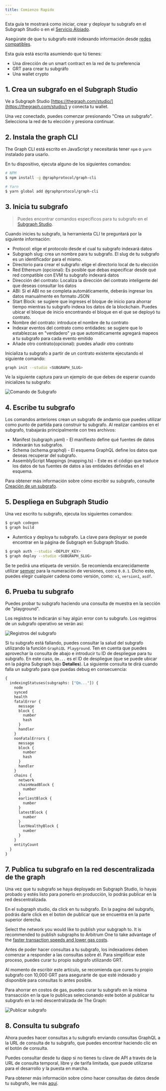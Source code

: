 ```yaml
---
title: Comienzo Rapido
---
```


Esta guía te mostrará como iniciar, crear y deployar tu subgrafo en el Subgraph Studio o en el [Servicio Alojado](#hosted-service).

Asegúrate de que tu subgrafo esté indexando información desde [redes compatibles](/developing/supported-networks).

Esta guía está escrita asumiendo que tú tienes:

- Una dirección de un smart contract en la red de tu preferencia
- GRT para crear tu subgráfo
- Una wallet crypto

## 1. Crea un subgrafo en el Subgraph Studio

Ve a Subgraph Studio [https://thegraph.com/studio/](https://thegraph.com/studio/) y conecta tu wallet.

Una vez conectado, puedes comenzar presionando "Crea un subgrafo". Selecciona la red de tu elección y presiona continuar.

## 2. Instala the graph CLI

The Graph CLI está escrito en JavaScript y necesitarás tener `npm` o `yarn` instalado para usarlo.

En tu dispositivo, ejecuta alguno de los siguientes comandos:

```sh
# NPM
$ npm install -g @graphprotocol/graph-cli

# Yarn
$ yarn global add @graphprotocol/graph-cli
```

## 3. Inicia tu subgrafo

> Puedes encontrar comandos específicos para tu subgrafo en el [Subgraph Studio](https://thegraph.com/studio/).

Cuando inicies tu subgrafo, la herramienta CLI te preguntará por la siguiente información:

- Protocol: elige el protocolo desde el cual tu subgrafo indexará datos
- Subgraph slug: crea un nombre para tu subgrafo. El slug de tu subgrafo es un identificador para el mismo.
- Directorio para crear el subgrafo: elige el directorio local de tu elección
- Red Ethereum (opcional): Es posible que debas especificar desde qué red compatible con EVM tu subgrafo indexará datos
- Dirección del contrato: Localiza la dirección del contrato inteligente del que deseas consultar los datos
- ABI: Si el ABI no se completa automáticamente, deberás ingresar los datos manualmente en formato JSON
- Start Block: se sugiere que ingreses el bloque de inicio para ahorrar tiempo mientras tu subgrafo indexa los datos de la blockchain. Puedes ubicar el bloque de inicio encontrando el bloque en el que se deployó tu contrato.
- Nombre del contrato: introduce el nombre de tu contrato
- Indexar eventos del contrato como entidades: se sugiere que lo establezcas en "verdadero" ya que automáticamente agregará mapeos a tu subgrafo para cada evento emitido
- Añade otro contrato(opcional): puedes añadir otro contrato

Inicializa tu subgrafo a partir de un contrato existente ejecutando el siguiente comando:

```sh
graph init --studio <SUBGRAPH_SLUG>
```

Ve la siguiente captura para un ejemplo de que debes de esperar cuando inicializes tu subgrafo:

![Comando de Subgrafo](/img/subgraph-init-example.png)

## 4. Escribe tu subgrafo

Los comandos anteriores crean un subgrafo de andamio que puedes utilizar como punto de partida para construir tu subgrafo. Al realizar cambios en el subgrafo, trabajarás principalmente con tres archivos:

- Manifest (subgraph.yaml) - El manifiesto define qué fuentes de datos indexarán tus subgrafos.
- Schema (schema.graphql) - El esquema GraphQL define los datos que deseas recuperar del subgrafo.
- AssemblyScript Mappings (mapping.ts) - Este es el código que traduce los datos de tus fuentes de datos a las entidades definidas en el esquema.

Para obtener más información sobre cómo escribir su subgrafo, consulte [Creación de un subgrafo](/developing/creating-a-subgraph).

## 5. Despliega en Subgraph Studio

Una vez escrito tu subgrafo, ejecuta los siguientes comandos:

```sh
$ graph codegen
$ graph build
```

- Autentica y deploya tu subgrafo. La clave para deployar se puede encontrar en la página de Subgraph en Subgraph Studio.

```sh
$ graph auth --studio <DEPLOY_KEY>
$ graph deploy --studio <SUBGRAPH_SLUG>
```

Se te pedirá una etiqueta de versión. Se recomienda encarecidamente utilizar [semver](https://semver.org/) para la numeración de versiones, como `0.0.1`. Dicho esto, puedes elegir cualquier cadena como versión, como: `v1`, `version1`, `asdf`.

## 6. Prueba tu subgrafo

Puedes probar tu subgrafo haciendo una consulta de muestra en la sección de "playground".

Los registros te indicarán si hay algún error con tu subgrafo. Los registros de un subgrafo operativo se verán así:

![Registros del subgrafo](/img/subgraph-logs-image.png)

Si tu subgrafo está fallando, puedes consultar la salud del subgrafo utilizando la función `GraphiQL Playground`. Ten en cuenta que puedes aprovechar la consulta de abajo e introducir tu ID de despliegue para tu subgrafo. En este caso, `Qm...` es el ID de despliegue (que se puede ubicar en la página Subgraph bajo **Detalles**). La siguiente consulta te dirá cuando falla un subgrafo para que puedas debug en consecuencia:

```graphql
{
  indexingStatuses(subgraphs: ["Qm..."]) {
    node
    synced
    health
    fatalError {
      message
      block {
        number
        hash
      }
      handler
    }
    nonFatalErrors {
      message
      block {
        number
        hash
      }
      handler
    }
    chains {
      network
      chainHeadBlock {
        number
      }
      earliestBlock {
        number
      }
      latestBlock {
        number
      }
      lastHealthyBlock {
        number
      }
    }
    entityCount
  }
}
```

## 7. Publica tu subgrafo en la red descentralizada de the graph

Una vez que tu subgrafo se haya deployado en Subgraph Studio, lo hayas probado y estés listo para ponerlo en producción, lo podrás publicar en la red descentralizada.

En el subgraph studio, da click en tu subgrafo. En la pagina del subgrafo, podrás darle click en el boton de publicar que se encuentra en la parte superior derecha.

Select the network you would like to publish your subgraph to. It is recommended to publish subgraphs to Arbitrum One to take advantage of the [faster transaction speeds and lower gas costs](/arbitrum/arbitrum-faq).

Antes de poder hacer consultas a tu subgrafo, los indexadores deben comenzar a responder a las consultas sobre él. Para simplificar este proceso, puedes curar tu propio subgrafo utilizando GRT.

Al momento de escribir este artículo, se recomienda que cures tu propio subgrafo con 10,000 GRT para asegurarte de que esté indexado y disponible para consultas lo antes posible.

Para ahorrar en costos de gas, puedes curar tu subgrafo en la misma transacción en la que lo publicas seleccionando este botón al publicar tu subgrafo en la red descentralizada de The Graph:

![Publicar subgrafo](/img/publish-and-signal-tx.png)

## 8. Consulta tu subgrafo

Ahora puedes hacer consultas a tu subgrafo enviando consultas GraphQL a la URL de consulta de tu subgrafo, que puedes encontrar haciendo clic en el botón de consulta.

Puedes consultar desde tu dapp si no tienes tu clave de API a través de la URL de consulta temporal, libre y de tarifa limitada, que puede utilizarse para el desarrollo y la puesta en marcha.

Para obtener más información sobre cómo hacer consultas de datos desde tu subgrafo, lee más [aquí](../querying/querying-the-graph/).
